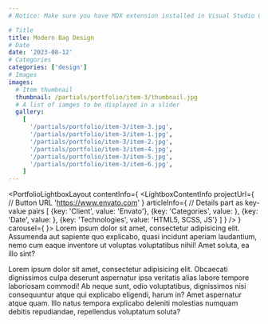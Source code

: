 ```yaml
---
# Notice: Make sure you have MDX extension installed in Visual Studio Code to see syntax highlighting

# Title
title: Modern Bag Design
# Date
date: '2023-08-12'
# Categories
categories: ['design']
# Images
images:
  # Item thumbnail
  thumbnail: /partials/portfolio/item-3/thumbnail.jpg
  # A list of iamges to be displayed in a slider
  gallery:
    [
      '/partials/portfolio/item-3/item-3.jpg',
      '/partials/portfolio/item-3/item-1.jpg',
      '/partials/portfolio/item-3/item-2.jpg',
      '/partials/portfolio/item-3/item-4.jpg',
      '/partials/portfolio/item-3/item-5.jpg',
      '/partials/portfolio/item-3/item-6.jpg',
    ]
---
```

<PortfolioLightboxLayout
  contentInfo={
    <LightboxContentInfo
      projectUrl={
        // Button URL
        'https://www.envato.com'
      }
      articleInfo={
        // Details part as key-value pairs
        [
          {key: 'Client', value: 'Envato'},
          {key: 'Categories', value: <CategoriesToText />},
          {key: 'Date', value: <DateToText />},
          {key: 'Technologies', value: 'HTML5, SCSS, JS'}
        ]
      }
    />
  }
  carousel={
    <LightboxCarousel />
}>
Lorem ipsum dolor sit amet, consectetur adipisicing elit. Assumenda aut sapiente quo explicabo, quasi incidunt aperiam laudantium, nemo cum eaque inventore ut voluptas voluptatibus nihil! Amet soluta, ea illo sint?

Lorem ipsum dolor sit amet, consectetur adipisicing elit. Obcaecati dignissimos culpa deserunt aspernatur ipsa veritatis alias labore tempore laboriosam commodi! Ab neque sunt, odio voluptatibus, dignissimos nisi consequuntur atque qui explicabo eligendi, harum in? Amet aspernatur atque quam. Illo natus tempora explicabo deleniti molestias numquam debitis repudiandae, repellendus voluptatum soluta?

</PortfolioLightboxLayout>
